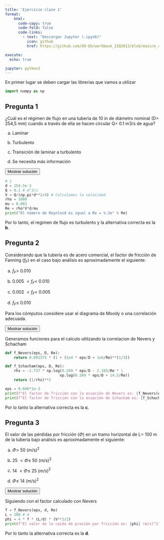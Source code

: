```yaml
---
title: 'Ejercicio clase 1'
format:
    html: 
      code-copy: true
      code-fold: false
      code-links: 
        - text: "Descargar Jupyter (.ipynb)"
          icon: github
          href: https://github.com/OO-UU/workbook_IIQ2013/blob/main/e_clase/jupyter/IIQ2013_C1.ipynb

execute: 
  echo: true

jupyter: python3
---
```



En primer lugar se deben cargar las librerias que vamos a utilizar

```python
import numpy as np
```

## Pregunta 1

¿Cuál es el régimen de flujo en una tubería de 10 in de diámetro nominal (D= 254,5
mm) cuando a través de ella se hacen circular Q= 0.1 m3/s de agua?

(a)  Laminar

(b)  Turbulento

(c)  Transición de laminar a turbulento

(d)  Se necesita más información

<button class="btn btn-success" data-bs-toggle="collapse" href="#ec_1-1-sol" aria-expanded="false">Mostrar solución</button>

::: {#ec_1-1-sol .collapse .multi-collapse}

```python
# 1
d = 254.5e-3
Q = 0.1 # m^3/s
V = Q/(np.pi*d**2/4) # Calculamos la velocidad 
rho = 1000
mu = 0.001
Re = rho*V*d/mu
print("El número de Reynlosd es igual a Re = %.3e" % Re)
```

Por lo tanto, el regimen de flujo es turbulento y la alternativa correcta es la **b**.

:::

## Pregunta 2

Considerando que la tubería es de acero comercial, el factor de fricción de Fanning ($f_F$) en el caso bajo análisis es aproximadamente el siguiente:

(a) $f_F >$ 0.010 

(b) 0.005 $< f_F <$ 0.010 

(c) 0.002 $< f_F <$ 0.005 

(d) $f_F \leq$ 0.010 

Para los cómputos considere usar el diagrama de Moody o una correlación adecuada.

<button class="btn btn-success" data-bs-toggle="collapse" href="#ec_1-2-sol" aria-expanded="false">Mostrar solución</button>

::: {#ec_1-2-sol .collapse .multi-collapse}

Generamos funciones para el calculo utilizando la correlacion de Nevers y Schacham 

```python

def f_Nevers(eps, D, Re):
    return 0.001375 * (1 + (2e4 * eps/D + 1e6/Re)**(1/3))

def f_Schacham(eps, D, Re):
    rhs = -1.737 * np.log(0.269 * eps/D - 2.185/Re * \
                         np.log(0.269 * eps/D + 14.5/Re))
    return (1/rhs)**2

eps = 0.046*1e-3
print(f"El factor de fricción con la ecuación de Nevers es: {f_Nevers(eps, d, Re)}")
print(f"El factor de fricción con la ecuación de Schacham es: {f_Schacham(eps, d, Re)}")

```

Por lo tanto la alternativa correcta es la **c**.

:::

## Pregunta 3

El valor de las pérdidas por fricción ($\Phi$) en un tramo horizontal de L= 100 m de la tubería bajo análisis es aproximadamente el siguiente:

(a) $\Phi >$ 50 (m/s)$^2$

(b) 25 $< \Phi \leq$ 50 (m/s)$^2$  

(c) 14 $< \Phi \leq$ 25 (m/s)$^2$

(d) $\Phi \leq$ 14 (m/s)$^2$

<button class="btn btn-success" data-bs-toggle="collapse" href="#ec_1-3-sol" aria-expanded="false">Mostrar solución</button>

::: {#ec_1-3-sol .collapse .multi-collapse}

Siguiendo con el factor calculado con Nevers

```python
f = f_Nevers(eps, d, Re)
L = 100 # m
phi = 4 * f * (L/d) * (V**2/2)
print(f"El valor de la caída de presión por fricción es: {phi} (m/s)^2")
```

Por lo tanto la alternativa correcta es la **d**.

:::